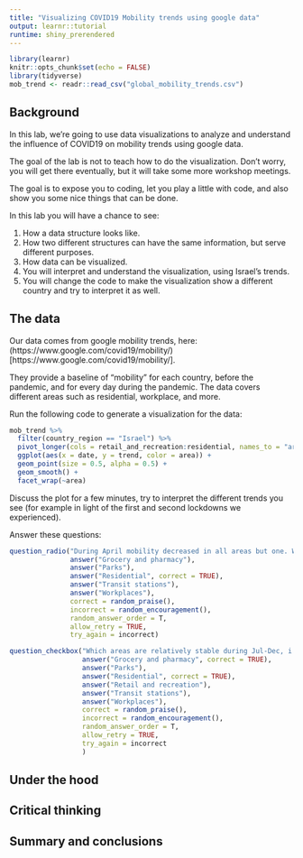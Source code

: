 ```yaml
---
title: "Visualizing COVID19 Mobility trends using google data"
output: learnr::tutorial
runtime: shiny_prerendered
---
```


```r
library(learnr)
knitr::opts_chunk$set(echo = FALSE)
library(tidyverse)
mob_trend <- readr::read_csv("global_mobility_trends.csv")
```


## Background

In this lab, we're going to use data visualizations to analyze and understand the influence of COVID19 on mobility trends using google data.

The goal of the lab is not to teach how to do the visualization. Don't worry, you will get there eventually, but it will take some more workshop meetings. 

The goal is to expose you to coding, let you play a little with code, and also show you some nice things that can be done.

In this lab you will have a chance to see:

   1. How a data structure looks like.
   2. How two different structures can have the same information, but serve different purposes.
   3. How data can be visualized.
   4. You will interpret and understand the visualization, using Israel's trends.
   5. You will change the code to make the visualization show a different country and try to interpret it as well.

## The data

Our data comes from google mobility trends, here: (https://www.google.com/covid19/mobility/)[https://www.google.com/covid19/mobility/].

They provide a baseline of "mobility" for each country, before the pandemic, and for every day during the pandemic. The data covers different areas such as residential, workplace, and more.

Run the following code to generate a visualization for the data:

```r

mob_trend %>% 
  filter(country_region == "Israel") %>% 
  pivot_longer(cols = retail_and_recreation:residential, names_to = "area", values_to = "trend") %>% 
  ggplot(aes(x = date, y = trend, color = area)) + 
  geom_point(size = 0.5, alpha = 0.5) + 
  geom_smooth() +
  facet_wrap(~area)

```

Discuss the plot for a few minutes, try to interpret the different trends you see (for example in light of the first and second lockdowns we experienced). 

Answer these questions:

```r
question_radio("During April mobility decreased in all areas but one. Which is it?",
               answer("Grocery and pharmacy"),
               answer("Parks"),
               answer("Residential", correct = TRUE),
               answer("Transit stations"),
               answer("Workplaces"),
               correct = random_praise(),
               incorrect = random_encouragement(),
               random_answer_order = T,
               allow_retry = TRUE,
               try_again = incorrect)
```

```r

question_checkbox("Which areas are relatively stable during Jul-Dec, i.e., exhibit little change?",
                  answer("Grocery and pharmacy", correct = TRUE),
                  answer("Parks"),
                  answer("Residential", correct = TRUE),
                  answer("Retail and recreation"),
                  answer("Transit stations"),
                  answer("Workplaces"),
                  correct = random_praise(),
                  incorrect = random_encouragement(),
                  random_answer_order = T,
                  allow_retry = TRUE,
                  try_again = incorrect
                  )

```

## Under the hood

## Critical thinking

## Summary and conclusions



